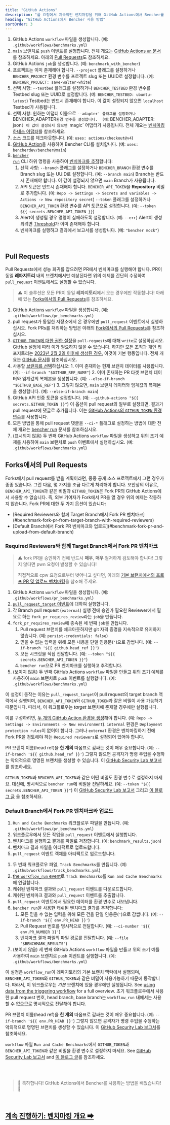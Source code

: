 ```yaml
---
title: "GitHub Actions"
description: "풀 요청에서 지속적인 벤치마킹을 위해 GitHub Actions에서 Bencher를 사용합니다."
heading: "GitHub Actions에서 Bencher 사용 방법"
sortOrder: 3
---
```



<GitHubActions1 />

1. GitHub Actions `workflow` 파일을 생성합니다. (예: `.github/workflows/benchmarks.yml`)
2. `main` 브랜치로 `push` 이벤트를 실행합니다. 전체 개요는 [GitHub Actions `on` 문서](https://docs.github.com/ko/actions/using-workflows/workflow-syntax-for-github-actions#on)를 참조하세요. 아래의 [Pull Requests](#pull-requests)도 참조하세요.
3. GitHub Actions `job`을 생성합니다. (예: `benchmark_with_bencher`)
4. 프로젝트는 이미 존재해야 합니다. `--project` 플래그를 설정하거나 `BENCHER_PROJECT` 환경 변수를 프로젝트 slug 또는 UUID로 설정합니다. (예: `BENCHER_PROJECT: save-walter-white`)
6. 선택 사항: `--testbed` 플래그를 설정하거나 `BENCHER_TESTBED` 환경 변수를 Testbed slug 또는 UUID로 설정합니다.  (예: `BENCHER_TESTBED: ubuntu-latest`) Testbed는 반드시 존재해야 합니다. 이 값이 설정되지 않으면 `localhost` Testbed가 사용됩니다.
7. 선택 사항: 원하는 어댑터 이름으로 `--adapter' 플래그를 설정하거나 `BENCHER_ADAPTER` 환경 변수를 설정합니다.  (예: `BENCHER_ADAPTER: json`) 이 값이 설정되지 않으면 `magic` 어댑터가 사용됩니다. 전체 개요는 [벤치마킹 하네스 어댑터](/ko/docs/explanation/adapters/)를 참조하세요.
8. 소스 코드를 체크아웃합니다. (예: `uses: actions/checkout@v4`)
9. [GitHub Action](https://github.com/marketplace/actions/bencher-cli)을 사용하여 Bencher CLI를 설치합니다. (예: `uses: bencherdev/bencher@main`)
10. <code><a href="/ko/docs/explanation/bencher-run/">bencher run</a></code> CLI 하위 명령을 사용하여 [벤치마크를 추적](/ko/docs/how-to/track-benchmarks/)합니다:
    1.  선택 사항: `--branch` 플래그를 설정하거나 `BENCHER_BRANCH` 환경 변수를 Branch slug 또는 UUID로 설정합니다. (예: `--branch main`) Branch는 반드시 존재해야 합니다. 이 값이 설정되지 않으면 `main` Branch가 사용됩니다.
    2. API 토큰은 반드시 존재해야 합니다.  `BENCHER_API_TOKEN`을 **Repository** 비밀로 추가합니다. (예: `Repo -> Settings -> Secrets and variables -> Actions -> New repository secret`) `--token` 플래그를 설정하거나 `BENCHER_API_TOKEN` 환경 변수를 API 토큰으로 설정합니다. (예: `--token ${{ secrets.BENCHER_API_TOKEN }}`)
    3.  Alert이 생성될 경우 명령이 실패하도록 설정합니다. (예: `--err`) Alert이 생성되려면 [Threshold](/ko/docs/explanation/thresholds/)가 이미 존재해야 합니다.
    4.  벤치마크를 실행하고 결과에서 보고서를 생성합니다. (예: `"bencher mock"`)

<br/>

## Pull Requests

Pull Requests에서 성능 회귀를 잡으려면 PR에서 벤치마크를 실행해야 합니다.
PR이 동일 **레파지토리** 내의 브랜치에서만 예상된다면 위의 예제를 간단히 수정하여 `pull_request` 이벤트에서도 실행할 수 있습니다.

> ⚠️ 이 솔루션은 모든 PR이 동일 **레파지토리**에서 오는 경우에만 작동합니다!
> 아래에 있는 [Forks에서의 Pull Requests](#pull-requests-from-forks)를 참조하세요.

<GitHubActions2 />

1. GitHub Actions `workflow` 파일을 생성합니다. (예: `.github/workflows/pr_benchmarks.yml`)
2. pull request가 동일한 저장소에서 온 경우에만 `pull_request` 이벤트에서 실행하십시오. Fork PRs를 처리하는 방법은 아래의 [Fork에서의 Pull Requests](#pull-requests-from-forks)를 참조하십시오.
3. [`GITHUB_TOKEN`에 대한 권한 설정](https://docs.github.com/ko/actions/using-jobs/assigning-permissions-to-jobs#setting-the-github_token-permissions-for-a-specific-job)을 `pull-requests`에 대해 `write`로 설정하십시오. GitHub 설정에 따라 이가 필요하지 않을 수 있습니다. 하지만 모든 조직과 개인 리포지토리는 [2023년 2월 2일 이후에 생성된 경우](https://github.blog/changelog/2023-02-02-github-actions-updating-the-default-github_token-permissions-to-read-only/), 이것이 기본 행동입니다. 전체 개요는 [GitHub 문서](https://docs.github.com/ko/actions/security-guides/automatic-token-authentication#modifying-the-permissions-for-the-github_token)를 참조하십시오.
4. 사용할 [브랜치를 선택](/ko/docs/explanation/branch-selection/)하십시오:
        1. 이미 존재하는 현재 브랜치 데이터를 사용합니다. (예: `--if-branch "$GITHUB_REF_NAME"`)
        2. 이미 존재하는 PR 타겟 브랜치 데이터와 임계값의 복제본을 생성합니다. (예: `--else-if-branch "$GITHUB_BASE_REF"`)
        3. 그렇지 않으면, `main` 브랜치 데이터와 임계값의 복제본을 생성합니다. (예: `--else-if-branch main`)
5. GitHub API 인증 토큰을 설정합니다. (예: `--github-actions "${{ secrets.GITHUB_TOKEN }}"`) 이 옵션이 pull request의 일부로 설정되면, 결과가 pull request에 댓글로 추가됩니다. 이는 [GitHub Actions의 `GITHUB_TOKEN` 환경 변수](https://docs.github.com/ja/actions/security-guides/automatic-token-authentication)를 사용합니다.
6. 모든 방법을 통해 pull request 댓글을 `--ci-*` 플래그로 설정하는 방법에 대한 전체 개요는 [bencher run](/ko/docs/explanation/bencher-run/) 문서를 참조하십시오.
7. (표시되지 않음) 두 번째 GitHub Actions `workflow` 파일을 생성하고 위의 초기 예제를 사용하여 `main` 브랜치로 `push` 이벤트에서 실행하십시오. (예: `.github/workflows/benchmarks.yml`)

## Forks에서의 Pull Requests

Forks에서 pull request를 받을 계획이라면, 종종 공개 소스 프로젝트에서 그런 경우가 종종 있습니다.
그런 다음, 몇 가지를 조금 다르게 처리해야 합니다.
보안상의 이유로, `BENCHER_API_TOKEN`과 같은 비밀과 `GITHUB_TOKEN`은 Fork PR의 GitHub Actions에서 사용할 수 없습니다.
즉, 외부 기여자가 Fork에서 PR을 열 경우 위의 예제는 작동하지 않습니다.
Fork PR에 대한 두 가지 옵션이 있습니다:

<ul>
  <li>[Required Reviewers와 함께 Target Branch에서 Fork PR 벤치마크](#benchmark-fork-pr-from-target-branch-with-required-reviewers)</li>
  <li>[Default Branch에서 Fork PR 벤치마크와 업로드](#benchmark-fork-pr-and-upload-from-default-branch)</li>
</ul>

### Required Reviewers와 함께 Target Branch에서 Fork PR 벤치마크

> ⚠️ fork PR을 승인하기 전에 반드시 **매우**, **매우** 철저하게 검토해야 합니다!
> 그렇지 않다면 pwn 요청이 발생할 수 있습니다!
>
> 직접적으로 cpw 요청으로부터 벗어나고 싶다면, 아래의 [기본 브랜치에서의 프로프 PR 및 업로드 벤치마킹](#기본-브랜치에서의-프로프-PR-및-업로드-벤치마킹)을 참조해 주세요.

<GitHubActions3 />

1. GitHub Actions `workflow` 파일을 생성합니다. (예: `.github/workflows/pr_benchmarks.yml`)
1. [`pull_request_target` 이벤트](https://docs.github.com/ko/actions/using-workflows/events-that-trigger-workflows#pull_request_target)에 대하여 실행합니다.
1. 각 Branch pull request (`external`) 실행 전에 승인가 필요한 Reviewer에서 필요로 하는 `fork_pr_requires_review`라는 `job`을 만듭니다.
1. `fork_pr_requires_review`에 종속된 세 번째 `job`을 만듭니다.
   1. Pull request 브랜치를 체크아웃하지만 git 자격 증명을 지속적으로 유지하지 않습니다. (예: `persist-credentials: false`)
   2. 믿을 수 없는 입력을 위해 모든 내용을 단일 인용문(`'`)으로 감쌉니다. (예: `--if-branch '${{ github.head_ref }}'`)
   3. 모든 시크릿을 직접 전달합니다. (예: `--token "${{ secrets.BENCHER_API_TOKEN }}"`)
   4. `bencher run`으로 PR 벤치마크를 실행하고 추적합니다.
1. (보이지 않음) 두 번째 GitHub Actions `workflow` 파일을 만들고 위의 초기 예제를 사용하여 `main` 브랜치로 `push` 이벤트를 실행합니다. (예: `.github/workflows/benchmarks.yml`)

이 설정이 동작는 이유는 `pull_request_target`이 pull request의 target branch 맥락에서 실행되며, `BENCHER_API_TOKEN`와 `GITHUB_TOKEN`과 같은 비밀이 사용 가능하기 때문입니다.
따라서, 이 워크플로우는 _target_ 브랜치에 존재할 경우에만 실행됩니다.

이를 구성하려면, [두 개의 GitHub Action 환경을 생성](https://docs.github.com/ko/actions/deployment/targeting-different-environments/using-environments-for-deployment#using-an-environment)해야 합니다.
(예: `Repo -> Settings -> Environments -> New environment`).
`internal` 환경은 `Deployment protection rules`이 없어야 합니다.
그러나 `external` 환경은 벤치마킹하기 전에 Fork PR을 검토해야 하는 `Required reviewers`로 설정되어 있어야 합니다.

PR 브랜치 이름(head ref)을 **한 개의** 따옴표로 감싸는 것이 매우 중요합니다. (예: `--if-branch '${{ github.head_ref }}'`) 그렇지 않으면 공격자가 명령 주입을 수행하는 악의적으로 명명된 브랜치를 생성할 수 있습니다. 이 [GitHub Security Lab 보고서](https://securitylab.github.com/research/github-actions-untrusted-input/)를 참조하세요.

`GITHUB_TOKEN`과 `BENCHER_API_TOKEN`과 같은 어떤 비밀도 환경 변수로 설정하지 마세요.
대신에, 명시적으로 `bencher run`에 비밀을 전달하세요. (예: `--token "${{ secrets.BENCHER_API_TOKEN }}"`)
이 [GitHub Security Lab 보고서](https://securitylab.github.com/research/github-actions-preventing-pwn-requests/)
그리고 [이 블로그 글](https://nathandavison.com/blog/github-actions-and-the-threat-of-malicious-pull-requests)
을 참조하세요.

### Default Branch에서 Fork PR 벤치마크와 업로드

<GitHubActions4 />

1. `Run and Cache Benchmarks` 워크플로우 파일을 만듭니다. (예: `.github/workflows/pr_benchmarks.yml`)
2. 워크플로우에서 모든 작업을 `pull_request` 이벤트에서 실행합니다.
3. 벤치마크를 실행하고 결과를 파일로 저장합니다. (예: `benchmark_results.json`)
4. 벤치마크 결과 파일을 아티팩트로 업로드합니다.
5. `pull_request` 이벤트 객체를 아티팩트로 업로드합니다.

<GitHubActions5 />

1. 두 번째 워크플로우 파일, `Track Benchmarks`를 만듭니다. (예: `.github/workflows/track_benchmarks.yml`)
2. [the `workflow_run` event](https://docs.github.com/ko/actions/using-workflows/events-that-trigger-workflows#workflow_run)로 `Track Benchmarks`를 `Run and Cache Benchmarks`에 연결합니다.
3. 캐쉬된 벤치마크 결과와 `pull_request` 이벤트를 다운로드합니다.
4. 캐쉬된 벤치마크 결과와 `pull_request` 이벤트를 추출합니다.
5. `pull_request` 이벤트에서 필요한 데이터를 환경 변수로 내보냅니다.
6. `bencher run`을 사용한 캐쉬된 벤치마크 결과를 추적합니다:
   1. 모든 믿을 수 없는 입력을 위해 모든 건을 단일 인용문(`'`)으로 감쌉니다. (예: `--if-branch '${{ env.PR_HEAD }}'`)
   2. Pull Request 번호를 명시적으로 전달합니다. (예: `--ci-number '${{ env.PR_NUMBER }}'`)
   3. 벤치마크 결과 파일의 파일 경로를 전달합니다. (예: `--file "$BENCHMARK_RESULTS"`)
1. (보이지 않음) 세 번째 GitHub Actions `workflow` 파일을 만들고 위의 초기 예를 사용하여 `main` 브랜치로 `push` 이벤트를 실행합니다. (예: `.github/workflows/benchmarks.yml`)

이 설정은 `workflow_run`이 레파지토리의 기본 브랜치 맥락에서 실행되며, `BENCHER_API_TOKEN`와 `GITHUB_TOKEN`과 같은 비밀이 사용가능하기 때문에 동작합니다.
따라서, 이 워크플로우는 _기본_ 브랜치에 있을 경우에만 실행됩니다.
See [using data from the triggering workflow](https://docs.github.com/ko/actions/using-workflows/events-that-trigger-workflows#using-data-from-the-triggering-workflow) for a full overview.
초기 워크플로우에서 사용한 pull request 번호, head branch, base branch는 `workflow_run` 내에서는 사용할 수 없으므로 명시적으로 전달해야 합니다.

PR 브랜치 이름(head ref)을 **한 개의** 따옴표로 감싸는 것이 매우 중요합니다. (예: `--if-branch '${{ env.PR_HEAD }}'`) 그렇지 않으면 공격자가 명령 주입을 수행하는 악의적으로 명명된 브랜치를 생성할 수 있습니다. 이 [GitHub Security Lab 보고서](https://securitylab.github.com/research/github-actions-untrusted-input/)를 참조하세요.

`workflow` 파일 `Run and Cache Benchmarks`에서 `GITHUB_TOKEN`과 `BENCHER_API_TOKEN`과 같은 비밀을 환경 변수로 설정하지 마세요.
See [GitHub Security Lab 보고서](https://securitylab.github.com/research/github-actions-preventing-pwn-requests/)
and [이 블로그 글](https://nathandavison.com/blog/github-actions-and-the-threat-of-malicious-pull-requests)를 참조하세요.

<br/>
<br/>

> 🐰 축하합니다! GitHub Actions에서 Bencher를 사용하는 방법을 배웠습니다! 🎉

<br/>

<h2><a href="/ko/docs/explanation/benchmarking/">계속 진행하기: 벤치마킹 개요 ➡</a></h2>

